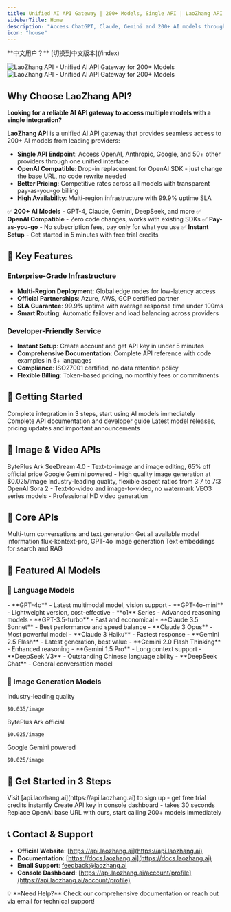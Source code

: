 ```yaml
---
title: Unified AI API Gateway | 200+ Models, Single API | LaoZhang API
sidebarTitle: Home
description: "Access ChatGPT, Claude, Gemini and 200+ AI models through one OpenAI-compatible API. Pay-as-you-go pricing, no subscription. Start in 5 minutes."
icon: "house"
---
```


<Note>
  **中文用户？** [切换到中文版本](/index)
</Note>

<img
  className="block dark:hidden"
  src="/images/hero-light.png"
  alt="LaoZhang API - Unified AI API Gateway for 200+ Models"
/>
<img
  className="hidden dark:block"
  src="/images/hero-dark.png"
  alt="LaoZhang API - Unified AI API Gateway for 200+ Models"
/>

## Why Choose LaoZhang API?

**Looking for a reliable AI API gateway to access multiple models with a single integration?**

**LaoZhang API** is a unified AI API gateway that provides seamless access to 200+ AI models from leading providers:
- **Single API Endpoint**: Access OpenAI, Anthropic, Google, and 50+ other providers through one unified interface
- **OpenAI Compatible**: Drop-in replacement for OpenAI SDK - just change the base URL, no code rewrite needed
- **Better Pricing**: Competitive rates across all models with transparent pay-as-you-go billing
- **High Availability**: Multi-region infrastructure with 99.9% uptime SLA

✅ **200+ AI Models** - GPT-4, Claude, Gemini, DeepSeek, and more
✅ **OpenAI Compatible** - Zero code changes, works with existing SDKs
✅ **Pay-as-you-go** - No subscription fees, pay only for what you use
✅ **Instant Setup** - Get started in 5 minutes with free trial credits

## 💪 Key Features

### Enterprise-Grade Infrastructure
- **Multi-Region Deployment**: Global edge nodes for low-latency access
- **Official Partnerships**: Azure, AWS, GCP certified partner
- **SLA Guarantee**: 99.9% uptime with average response time under 100ms
- **Smart Routing**: Automatic failover and load balancing across providers

### Developer-Friendly Service
- **Instant Setup**: Create account and get API key in under 5 minutes
- **Comprehensive Documentation**: Complete API reference with code examples in 5+ languages
- **Compliance**: ISO27001 certified, no data retention policy
- **Flexible Billing**: Token-based pricing, no monthly fees or commitments

## 📖 Getting Started

<CardGroup cols={2}>
  <Card
    title="Quick Start"
    icon="rocket"
    href="/en/getting-started"
  >
    Complete integration in 3 steps, start using AI models immediately
  </Card>
  <Card
    title="API Manual"
    icon="book"
    href="/en/api-manual"
  >
    Complete API documentation and developer guide
  </Card>
  <Card
    title="Changelog"
    icon="bullhorn"
    href="/en/changelog"
  >
    Latest model releases, pricing updates and important announcements
  </Card>
</CardGroup>

## 🎨 Image & Video APIs

<CardGroup cols={2}>
  <Card
    title="SeeDream 4.0 Image API"
    icon="palette"
    href="/en/api-capabilities/seedream-image"
  >
    BytePlus Ark SeeDream 4.0 - Text-to-image and image editing, 65% off official price
  </Card>
  <Card
    title="Nano Banana Image API"
    icon="wand-magic-sparkles"
    href="/en/api-capabilities/nano-banana-image"
  >
    Google Gemini powered - High quality image generation at $0.025/image
  </Card>
  <Card
    title="FLUX Image Generation"
    icon="sparkles"
    href="/en/api-capabilities/flux-image-generation"
  >
    Industry-leading quality, flexible aspect ratios from 3:7 to 7:3
  </Card>
  <Card
    title="Sora 2 Video Generation"
    icon="clapperboard"
    href="/en/api-capabilities/sora2/overview"
  >
    OpenAI Sora 2 - Text-to-video and image-to-video, no watermark
  </Card>
  <Card
    title="VEO Video Generation"
    icon="video"
    href="/en/api-capabilities/veo/overview"
  >
    VEO3 series models - Professional HD video generation
  </Card>
</CardGroup>

## 🔧 Core APIs

<CardGroup cols={2}>
  <Card
    title="Chat Completions API"
    icon="message-circle"
    href="/en/api-reference/chat-completions"
  >
    Multi-turn conversations and text generation
  </Card>
  <Card
    title="Models API"
    icon="list"
    href="/en/api-reference/models"
  >
    Get all available model information
  </Card>
  <Card
    title="Images API"
    icon="image"
    href="/en/api-reference/images"
  >
    flux-kontext-pro, GPT-4o image generation
  </Card>
  <Card
    title="Embeddings API"
    icon="vector-square"
    href="/en/api-reference/embeddings"
  >
    Text embeddings for search and RAG
  </Card>
</CardGroup>

## 🌟 Featured AI Models

### 🤖 Language Models

<AccordionGroup>
  <Accordion icon="circle-nodes" title="OpenAI Models">
    - **GPT-4o** - Latest multimodal model, vision support
    - **GPT-4o-mini** - Lightweight version, cost-effective
    - **o1** Series - Advanced reasoning models
    - **GPT-3.5-turbo** - Fast and economical
  </Accordion>

  <Accordion icon="brain" title="Anthropic Claude">
    - **Claude 3.5 Sonnet** - Best performance and speed balance
    - **Claude 3 Opus** - Most powerful model
    - **Claude 3 Haiku** - Fastest response
  </Accordion>

  <Accordion icon="gem" title="Google Gemini">
    - **Gemini 2.5 Flash** - Latest generation, best value
    - **Gemini 2.0 Flash Thinking** - Enhanced reasoning
    - **Gemini 1.5 Pro** - Long context support
  </Accordion>

  <Accordion icon="infinity" title="DeepSeek">
    - **DeepSeek V3** - Outstanding Chinese language ability
    - **DeepSeek Chat** - General conversation model
  </Accordion>
</AccordionGroup>

### 🎨 Image Generation Models

<CardGroup cols={3}>
  <Card title="FLUX" icon="sparkles">
    Industry-leading quality
    
    $0.035/image
  </Card>
  <Card title="SeeDream 4.0" icon="palette">
    BytePlus Ark official
    
    $0.025/image
  </Card>
  <Card title="Nano Banana" icon="wand-magic-sparkles">
    Google Gemini powered
    
    $0.025/image
  </Card>
</CardGroup>

## 🚀 Get Started in 3 Steps

<Steps>
  <Step title="Create Account">
    Visit [api.laozhang.ai](https://api.laozhang.ai) to sign up - get free trial credits instantly
  </Step>
  <Step title="Get Your API Key">
    Create API key in console dashboard - takes 30 seconds
  </Step>
  <Step title="Start Building">
    Replace OpenAI base URL with ours, start calling 200+ models immediately
  </Step>
</Steps>

## 📞 Contact & Support

- **Official Website**: [https://api.laozhang.ai](https://api.laozhang.ai)
- **Documentation**: [https://docs.laozhang.ai](https://docs.laozhang.ai)
- **Email Support**: feedback@laozhang.ai
- **Console Dashboard**: [https://api.laozhang.ai/account/profile](https://api.laozhang.ai/account/profile)

<Note>
💡 **Need Help?** Check our comprehensive documentation or reach out via email for technical support!
</Note>

